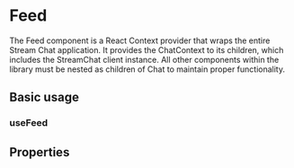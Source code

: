 # Feed

The Feed component is a React Context provider that wraps the entire Stream Chat application. It provides the ChatContext to its children, which includes the StreamChat client instance. All other components within the library must be nested as children of Chat to maintain proper functionality.

## Basic usage

### useFeed

## Properties

